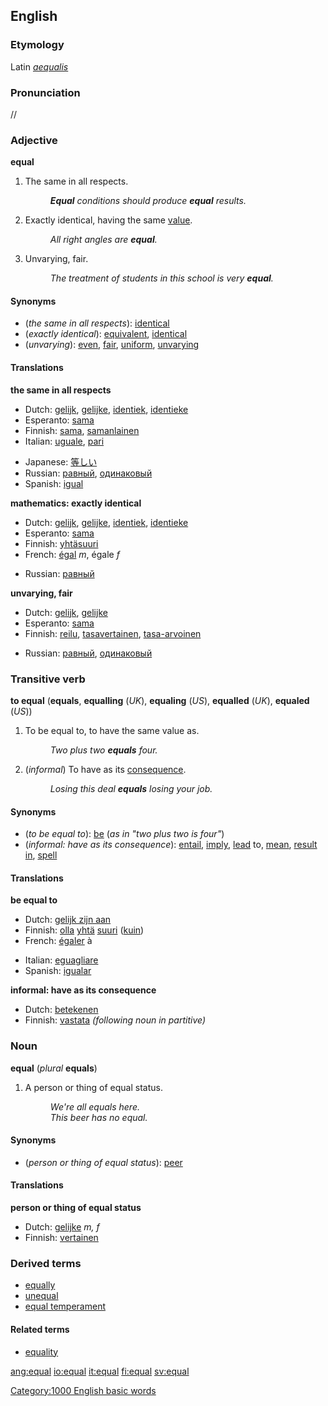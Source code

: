 ==English==
===Etymology===
Latin ''[[aequalis]]''
===Pronunciation===
/{{IPAchar|ˈiːkwəl}}/
===Adjective ===
'''equal'''

#The same in all respects.
#:'''''Equal''' conditions should produce '''equal''' results.''
#{{mathematics}} Exactly identical, having the same [[value]].
#:''All right angles are '''equal'''.''
#Unvarying, fair.
#:''The treatment of students in this school is very '''equal'''.''

====Synonyms====
*(''the same in all respects''): [[identical]]
*(''exactly identical''): [[equivalent]], [[identical]]
*(''unvarying''): [[even]], [[fair]], [[uniform]], [[unvarying]]

====Translations====

'''the same in all respects'''
{{top}}
*Dutch: [[gelijk]], [[gelijke]], [[identiek]], [[identieke]]
*Esperanto: [[sama]]
*Finnish: [[sama]], [[samanlainen]]
*Italian: [[uguale]], [[pari]]
{{mid}}
*Japanese: [[等しい]]
*Russian: [[равный]], [[одинаковый]]
*Spanish: [[igual]]
{{bottom}}

'''mathematics: exactly identical'''
{{top}}
*Dutch: [[gelijk]], [[gelijke]], [[identiek]], [[identieke]]
*Esperanto: [[sama]]
*Finnish: [[yhtäsuuri]]
*French: [[égal]] ''m'', égale ''f''
{{mid}}
*Russian: [[равный]] 
{{bottom}}

'''unvarying, fair'''
{{top}}
*Dutch: [[gelijk]], [[gelijke]]
*Esperanto: [[sama]]
*Finnish: [[reilu]], [[tasavertainen]], [[tasa-arvoinen]]
{{mid}}
*Russian: [[равный]], [[одинаковый]]  
{{bottom}}

=== Transitive verb ===
'''to equal''' ('''equals''', '''equalling''' (''UK''), '''equaling''' (''US''), '''equalled''' (''UK''), '''equaled''' (''US''))

#{{mathematics}} To be equal to, to have the same value as.
#:''Two plus two '''equals''' four.''
#(''informal'') To have as its [[consequence]].
#:''Losing this deal '''equals''' losing your job.''

====Synonyms====
*(''to be equal to''): [[be]] (''as in "two plus two is four"'')
*(''informal: have as its consequence''): [[entail]], [[imply]], [[lead]] to, [[mean]], [[result in]], [[spell]]

==== Translations ====

'''be equal to'''
{{top}}
*Dutch: [[gelijk zijn aan]]
*Finnish: [[olla]] [[yhtä]] [[suuri]] ([[kuin]])
*French: [[égaler]] à
{{mid}}
*Italian: [[eguagliare]]
*Spanish: [[igualar]]
{{bottom}}

'''informal: have as its consequence'''
{{top}}
*Dutch: [[betekenen]]
*Finnish: [[vastata]] ''(following noun in partitive)''
{{mid}}
{{bottom}}

=== Noun ===
'''equal''' (''plural'' '''equals''')

#A person or thing of equal status.
#:''We're all equals here.''
#:''This beer has no equal.''

====Synonyms====
*(''person or thing of equal status''): [[peer]]

==== Translations ====

'''person or thing of equal status'''
{{top}}
*Dutch: [[gelijke]] ''m, f''
*Finnish: [[vertainen]]
{{mid}}
{{bottom}}

===Derived terms===
*[[equally]]
*[[unequal]]
*[[equal temperament]]

==== Related terms ====
*[[equality]]

[[Category:1000 English basic words]]

[[ang:equal]]
[[io:equal]]
[[it:equal]]
[[fi:equal]]
[[sv:equal]]